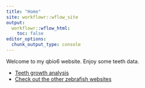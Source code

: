 ---
title: "Home"
site: workflowr::wflow_site
output:
  workflowr::wflow_html:
    toc: false
editor_options:
  chunk_output_type: console
---

Welcome to my qbio6 website. Enjoy some teeth data.

* [Teeth growth analysis](teeth.html)
* [Check out the other zebrafish websites](https://hmhiero.github.io/myproject/index.html)
